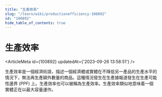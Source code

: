 ```yaml
---
title: "生產效率"
slug: "/learn/wiki/productionefficiency-100892"
id: "100892"
hide_table_of_contents: true
---
```



# 生產效率

<ArticleMeta id={100892} updatedAt={'2023-09-26 13:58:51'} />
<div className='border-solid border-b border-t-0 my-4 border-[var(--ifm-color-gray-300)]' />

生產效率是一個經濟術語，描述一個經濟體或實體在不降低另一產品的生產水平的情況下，無法再生產額外數量的商品。這種情況發生在生產據報道發生在生產可能性邊界 (PPF) 上。生產效率也可以被稱為生產效率。生產效率類似地意味着一個實體正在以最大容量運作。
